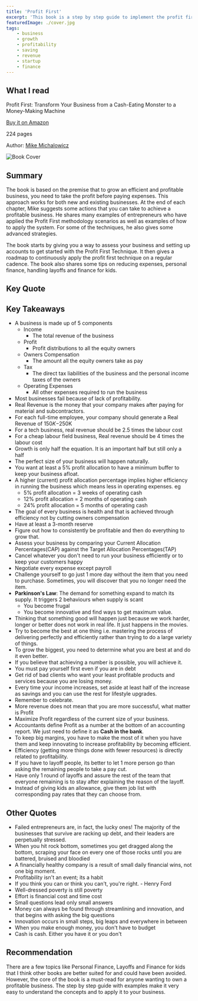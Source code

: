 ```yaml
---
title: 'Profit First'
excerpt: 'This book is a step by step guide to implement the profit first technique - a strategy to divide your income into different buckets and taking a profit before paying your expenses to run an efficient and profitable business'
featuredImage: ./cover.jpg
tags:
    - business
    - growth
    - profitability
    - saving
    - revenue
    - startup
    - finance
---
```


## What I read

Profit First: Transform Your Business from a Cash-Eating Monster to a Money-Making Machine

[Buy it on Amazon](https://www.amazon.com/Profit-First-Transform-Cash-Eating-Money-Making-ebook/dp/B01HCGYTH4)

224 pages

Author: [Mike Michalowicz](https://mikemichalowicz.com/)

![Book Cover](./cover.jpg)

## Summary

The book is based on the premise that to grow an efficient and profitable business, you need to take the profit before paying expenses. This approach works for both new and existing businesses. At the end of each chapter, Mike suggests some actions that you can take to achieve a profitable business. He shares many examples of entrepreneurs who have applied the Profit First methodology scenarios as well as examples of how to apply the system. For some of the techniques, he also gives some advanced strategies.

The book starts by giving you a way to assess your business and setting up accounts to get started with the Profit First Technique. It then gives a roadmap to continuously apply the profit first technique on a regular cadence. The book also shares some tips on reducing expenses, personal finance, handling layoffs and finance for kids.

## Key Quote

<Quote quote="Revenue is vanity, profit is sanity, and cash is king" />

## Key Takeaways

-   A business is made up of 5 components
    -   Income
        -   The total revenue of the business
    -   Profit
        -   Profit distributions to all the equity owners
    -   Owners Compensation
        -   The amount all the equity owners take as pay
    -   Tax
        -   The direct tax liabilities of the business and the personal income taxes of the owners
    -   Operating Expenses
        -   All other expenses required to run the business
-   Most businesses fail because of lack of profitability.
-   Real Revenue is the money that your company makes after paying for material and subcontractors.
-   For each full-time employee, your company should generate a Real Revenue of $150K-$250K
-   For a tech business, real revenue should be 2.5 times the labour cost
-   For a cheap labour field business, Real revenue should be 4 times the labour cost
-   Growth is only half the equation. It is an important half but still only a half
-   The perfect size of your business will happen naturally.
-   You want at least a 5% profit allocation to have a minimum buffer to keep your business afloat.
-   A higher (current) profit allocation percentage implies higher efficiency in running the business which means less in operating expenses. eg
    -   5% profit allocation = 3 weeks of operating cash
    -   12% profit allocation = 2 months of operating cash
    -   24% profit allocation = 5 months of operating cash
-   The goal of every business is health and that is achieved through efficiency not by cutting owners compensation
-   Have at least a 3-month reserve
-   Figure out how to consistently be profitable and then do everything to grow that.
-   Assess your business by comparing your Current Allocation Percentages(CAP) against the Target Allocation Percentages(TAP)
-   Cancel whatever you don't need to run your business efficiently or to keep your customers happy
-   Negotiate every expense except payroll
-   Challenge yourself to go just 1 more day without the item that you need to purchase. Sometimes, you will discover that you no longer need the item.
-   **Parkinson's Law**: The demand for something expand to match its supply. It triggers 2 behaviours when supply is scant
    -   You become frugal
    -   You become innovative and find ways to get maximum value.
-   Thinking that something good will happen just because we work harder, longer or better does not work in real life. It just happens in the movies.
-   Try to become the best at one thing i.e. mastering the process of delivering perfectly and efficiently rather than trying to do a large variety of things.
-   To grow the biggest, you need to determine what you are best at and do it even better.
-   If you believe that achieving a number is possible, you will achieve it.
-   You must pay yourself first even if you are in debt
-   Get rid of bad clients who want your least profitable products and services because you are losing money.
-   Every time your income increases, set aside at least half of the increase as savings and you can use the rest for lifestyle upgrades.
-   Remember to celebrate.
-   More revenue does not mean that you are more successful, what matter is Profit
-   Maximize Profit regardless of the current size of your business.
-   Accountants define Profit as a number at the bottom of an accounting report. We just need to define it as **Cash in the bank**.
-   To keep big margins, you have to make the most of it when you have them and keep innovating to increase profitability by becoming efficient.
-   Efficiency (getting more things done with fewer resources) is directly related to profitability.
-   If you have to layoff people, its better to let 1 more person go than asking the remaining people to take a pay cut.
-   Have only 1 round of layoffs and assure the rest of the team that everyone remaining is to stay after explaining the reason of the layoff.
-   Instead of giving kids an allowance, give them job list with corresponding pay rates that they can choose from.

## Other Quotes

-   Failed entrepreneurs are, in fact, the lucky ones! The majority of the businesses that survive are racking up debt, and their leaders are perpetually stressed.
-   When you hit rock bottom, sometimes you get dragged along the bottom, scraping your face on every one of those rocks until you are battered, bruised and bloodied
-   A financially healthy company is a result of small daily financial wins, not one big moment.
-   Profitability isn't an event; its a habit
-   If you think you can or think you can't, you're right. - Henry Ford
-   Well-dressed poverty is still poverty
-   Effort is financial cost and time cost
-   Small questions lead only small answers
-   Money can always be found through streamlining and innovation, and that begins with asking the big questions
-   Innovation occurs in small steps, big leaps and everywhere in between
-   When you make enough money, you don't have to budget
-   Cash is cash. Either you have it or you don't

## Recommendation

There are a few topics like Personal Finance, Layoffs and Finance for kids that I think other books are better suited for and could have been avoided. However, the core of the book is a must-read for anyone wanting to own a profitable business. The step by step guide with examples make it very easy to understand the concepts and to apply it to your business.
